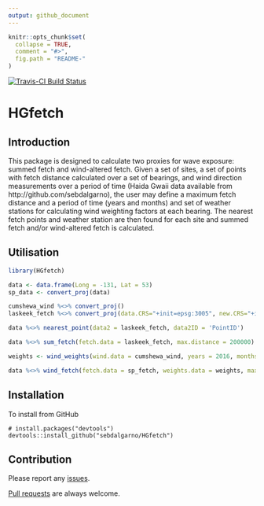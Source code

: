 ```yaml
---
output: github_document
---
```


<!-- README.md is generated from README.Rmd. Please edit that file -->

```r
knitr::opts_chunk$set(
  collapse = TRUE,
  comment = "#>",
  fig.path = "README-"
)
```

[![Travis-CI Build Status](https://travis-ci.org/sebdalgarno/HGfetch.svg?branch=master)](https://travis-ci.org/sebdalgarno/HGfetch)

# HGfetch

## Introduction

This package is designed to calculate two proxies for wave exposure: summed fetch and wind-altered fetch. Given a set of sites, a set of points with fetch distance calculated over a set of bearings, and wind direction measurements over a period of time (Haida Gwaii data available from http://github.com/sebdalgarno), the user may define a maximum fetch distance and a period of time (years and months) and set of weather stations for calculating wind weighting factors at each bearing. The nearest fetch points and weather station are then found for each site and summed fetch and/or wind-altered fetch is calculated.

## Utilisation

```r
library(HGfetch)

data <- data.frame(Long = -131, Lat = 53)
sp_data <- convert_proj(data)

cumshewa_wind %<>% convert_proj()
laskeek_fetch %<>% convert_proj(data.CRS="+init=epsg:3005", new.CRS="+init=epsg:3005")

data %<>% nearest_point(data2 = laskeek_fetch, data2ID = 'PointID')

data %<>% sum_fetch(fetch.data = laskeek_fetch, max.distance = 200000)

weights <- wind_weights(wind.data = cumshewa_wind, years = 2016, months = 4:8)

data %<>% wind_fetch(fetch.data = sp_fetch, weights.data = weights, max.distance = 200000)
```

## Installation

To install from GitHub
```
# install.packages("devtools")
devtools::install_github("sebdalgarno/HGfetch")
```

## Contribution

Please report any [issues](https://github.com/sebdalgarno/HGfetch/issues).

[Pull requests](https://github.com/sebdalgarno/HGfetch/pulls) are always welcome.
